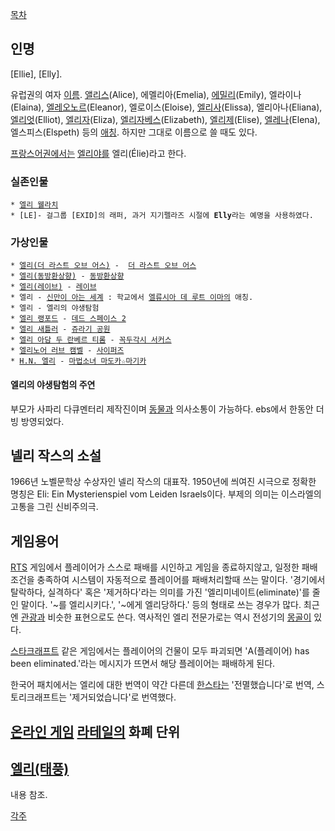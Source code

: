 [[목차]]

== 인명 ==
[Ellie], [Elly].

유럽권의 여자 [[이름]]. [[앨리스#s-1|앨리스]](Alice), 에멜리아(Emelia), [[에밀리]](Emily), 엘라이나(Elaina), [[엘레오노르]](Eleanor), 엘로이스(Eloise), [[엘리사]](Elissa), 엘리아나(Eliana), [[엘리엇]](Elliot), [[엘리자]](Eliza), [[엘리자베스]](Elizabeth), [[엘리제]](Elise), [[엘레나]](Elena), 엘스피스(Elspeth) 등의 [[애칭]]. 하지만 그대로 이름으로 쓸 때도 있다.

[[프랑스어]]권에서는 [[엘리야]]를 엘리(Élie)라고 한다.

=== 실존인물 ===
 * [[엘리 웰라치]]
 * [LE]- 걸그룹 [EXID]의 래퍼, 과거 지기펠라즈 시절에 '''Elly'''라는 예명을 사용하였다.
=== 가상인물 ===
 * [[엘리(더 라스트 오브 어스)]] -  [[더 라스트 오브 어스]]
 * [[엘리(동방환상향)]] - [[동방환상향]]
 * [[엘리(레이브)]] - [[레이브(만화)|레이브]]
 * 엘리 - [[신만이 아는 세계]] : 학교에서 [[엘류시아 데 루트 이마]]의 애칭.
 * 엘리 - 엘리의 야생탐험
 * [[엘리 랭포드]] - [[데드 스페이스 2]]
 * [[엘리 새틀러]] - [[쥬라기 공원]]
 * [[엘리 아담 두 란베르 티롬]] - [[꼭두각시 서커스]]
 * [[축포의 엘리|엘리노어 러브 캠벨]] - [[사이퍼즈]]
 * [[H.N. 엘리]] - [[마법소녀 마도카☆마기카]]

==== 엘리의 야생탐험의 주연 ====
부모가 사파리 다큐멘터리 제작진이며 [[동물]]과 의사소통이 가능하다. ebs에서 한동안 더빙 방영되었다.

== 넬리 작스의 소설 ==
1966년 노벨문학상 수상자인 넬리 작스의 대표작. 1950년에 씌여진 시극으로 정확한 명칭은 Eli: Ein Mysterienspiel vom Leiden Israels이다. 부제의 의미는 이스라엘의 고통을 그린 신비주의극.

== 게임용어 ==
[[RTS]] 게임에서 플레이어가 스스로 패배를 시인하고 게임을 종료하지않고, 일정한 패배조건을 충족하여 시스템이 자동적으로 플레이어를 패배처리할때 쓰는 말이다. '경기에서 탈락하다, 실격하다' 혹은 '제거하다'라는 의미를 가진 '엘리미네이트(eliminate)'를 줄인 말이다. '~를 엘리시키다.', '~에게 엘리당하다.' 등의 형태로 쓰는 경우가 많다. 최근엔 [[관광]]과 비슷한 표현으로도 쓴다. 역사적인 엘리 전문가로는 역시 전성기의 [[몽골]]이 있다.

[[스타크래프트]] 같은 게임에서는 플레이어의 건물이 모두 파괴되면 'A(플레이어) has been eliminated.'라는 메시지가 뜨면서 해당 플레이어는 패배하게 된다.

한국어 패치에서는 엘리에 대한 번역이 약간 다른데 [[한스타]]는 '전멸했습니다'로 번역, 스토리크래프트는 '제거되었습니다'로 번역했다.

== [[온라인 게임]] [[라테일]]의 화폐 단위 ==



== [[엘리(태풍)]] ==
 
내용 참조.


[[각주]]
